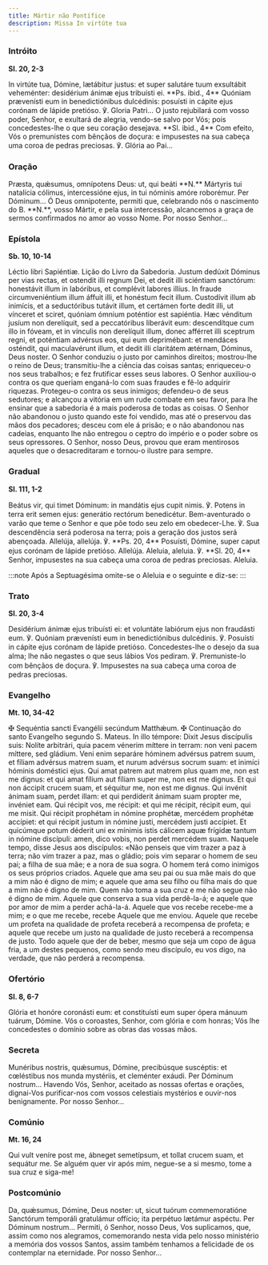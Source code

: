 ```yaml
---
title: Mártir não Pontífice
description: Missa In virtúte tua
---
```


### Intróito

**Sl. 20, 2-3**

<div class="side-by-side not-content">
  <span>
    In virtúte tua, Dómine, lætábitur justus: et super salutáre tuum exsultábit veheménter:
    desidérium ánimæ ejus tribuísti ei. **Ps. ibid., 4** Quóniam prævenísti eum in benedictiónibus
    dulcédinis: posuísti in cápite ejus corónam de lápide pretióso. ℣. Gloria Patri...
  </span>
  <span>
    O justo rejubilará com vosso poder, Senhor, e exultará de alegria, vendo-se salvo por Vós; pois
    concedestes-lhe o que seu coração desejava. **Sl. ibid., 4** Com efeito, Vós o premunistes com
    bênçãos de doçura: e impusestes na sua cabeça uma coroa de pedras preciosas. ℣. Glória ao Pai...
  </span>
</div>

### Oração

<div class="side-by-side not-content">
  <span>
    Præsta, quǽsumus, omnípotens Deus: ut, qui beáti **N.** Mártyris tui natalícia cólimus,
    intercessióne ejus, in tui nóminis amóre roborémur. Per Dóminum...
  </span>
  <span>
    Ó Deus omnipotente, permiti que, celebrando nós o nascimento do B. **N.**, vosso Mártir, e pela
    sua intercessão, alcancemos a graça de sermos confirmados no amor ao vosso Nome. Por nosso
    Senhor...
  </span>
</div>

### Epístola

**Sb. 10, 10-14**

<div class="side-by-side not-content">
  <span>Léctio libri Sapiéntiæ.</span>
  <span>Lição do Livro da Sabedoria.</span>
  <span>
    Justum dedúxit Dóminus per vias rectas, et ostendit illi regnum Dei, et dedit illi sciéntiam
    sanctórum: honestávit illum in labóribus, et complévit labores illíus. In fraude
    circumveniéntium illum áffuit illi, et honéstum fecit illum. Custodívit illum ab inimícis, et a
    seductóribus tutávit illum, et certámen forte dedit illi, ut vínceret et sciret, quóniam ómnium
    poténtior est sapiéntia. Hæc vénditum jusíum non derelíquit, sed a peccatóribus liberávit eum:
    descendítque cum illo in fóveam, et in vínculis non derelíquit illum, donec afférret illi
    sceptrum regni, et poténtiam advérsus eos, qui eum deprimébant: et mendáces osténdit, qui
    maculavérunt illum, et dedit illi claritátem ætérnam, Dóminus, Deus noster.
  </span>
  <span>
    O Senhor conduziu o justo por caminhos direitos; mostrou-lhe o reino de Deus; transmitiu-lhe a
    ciência das coisas santas; enriqueceu-o nos seus trabalhos; e fez frutificar esses seus labores.
    O Senhor auxiliou-o contra os que queriam enganá-lo com suas fraudes e fê-lo adquirir riquezas.
    Protegeu-o contra os seus inimigos; defendeu-o de seus sedutores; e alcançou a vitória em um
    rude combate em seu favor, para lhe ensinar que a sabedoria é a mais poderosa de todas as
    coisas. O Senhor não abandonou o justo quando este foi vendido, mas até o preservou das mãos dos
    pecadores; desceu com ele á prisão; e o não abandonou nas cadeias, enquanto lhe não entregou o
    ceptro do império e o poder sobre os seus opressores. O Senhor, nosso Deus, provou que eram
    mentirosos aqueles que o desacreditaram e tornou-o ilustre para sempre.
  </span>
</div>

### Gradual

**Sl. 111, 1-2**

<div class="side-by-side not-content">
  <span>
    Beátus vir, qui timet Dóminum: in mandátis ejus cupit nimis. ℣. Potens in terra erit semen ejus:
    generátio rectórum benedicétur.
  </span>
  <span>
    Bem-aventurado o varão que teme o Senhor e que põe todo seu zelo em obedecer-Lhe. ℣. Sua
    descendência será poderosa na terra; pois a geração dos justos será abençoada.
  </span>
  <span>
    Allelúja, allelúja. ℣. **Ps. 20, 4** Posuísti, Dómine, super caput ejus corónam de lápide
    pretióso. Allelúja.
  </span>
  <span>
    Aleluia, aleluia. ℣. **Sl. 20, 4** Senhor, impusestes na sua cabeça uma coroa de pedras
    preciosas. Aleluia.
  </span>
</div>

:::note
Após a Septuagésima omite-se o Aleluia e o seguinte e diz-se:
:::

### Trato

**Sl. 20, 3-4**

<div class="side-by-side not-content">
  <span>
    Desidérium ánimæ ejus tribuísti ei: et voluntáte labiórum ejus non fraudásti eum. ℣. Quóniam
    prævenísti eum in benedictiónibus dulcédinis. ℣. Posuísti in cápite ejus corónam de lápide
    pretióso.
  </span>
  <span>
    Concedestes-lhe o desejo da sua alma; lhe não negastes o que seus lábios Vos pediram. ℣.
    Premuniste-lo com bênçãos de doçura. ℣. Impusestes na sua cabeça uma coroa de pedras preciosas.
  </span>
</div>

### Evangelho

**Mt. 10, 34-42**

<div class="side-by-side not-content">
  <span>
    <span class="text-red-500">✠</span> Sequéntia sancti Evangélii secúndum Matthǽum.
  </span>
  <span>
    <span class="text-red-500">✠</span> Continuação do santo Evangelho segundo S. Mateus.
  </span>
  <span>
    In illo témpore: Dixit Jesus discípulis suis: Nolíte arbitrári, quia pacem vénerim míttere in
    terram: non veni pacem míttere, sed gládium. Veni enim separáre hóminem advérsus patrem suum, et
    fíliam advérsus matrem suam, et nurum advérsus socrum suam: et inimíci hóminis doméstici ejus.
    Qui amat patrem aut matrem plus quam me, non est me dignus: et qui amat fílium aut fíliam super
    me, non est me dignus. Et qui non áccipit crucem suam, et séquitur me, non est me dignus. Qui
    invénit ánimam suam, perdet illam: et qui perdíderit ánimam suam propter me, invéniet eam. Qui
    récipit vos, me récipit: et qui me récipit, récipit eum, qui me misit. Qui récipit prophétam in
    nómine prophétæ, mercédem prophétæ accípiet: et qui récipit justum in nómine justi, mercédem
    justi accípiet. Et quicúmque potum déderit uni ex mínimis istis cálicem aquæ frígidæ tantum in
    nómine discípuli: amen, dico vobis, non perdet mercédem suam.
  </span>
  <span>
    Naquele tempo, disse Jesus aos discípulos: «Não penseis que vim trazer a paz à terra; não vim
    trazer a paz, mas o gládio; pois vim separar o homem de seu pai; a filha de sua mãe; e a nora de
    sua sogra. O homem terá como inimigos os seus próprios criados. Aquele que ama seu pai ou sua
    mãe mais do que a mim não é digno de mim; e aquele que ama seu filho ou filha mais do que a mim
    não é digno de mim. Quem não toma a sua cruz e me não segue não é digno de mim. Aquele que
    conserva a sua vida perdê-la-á; e aquele que por amor de mim a perder achá-la-á. Aquele que vos
    recebe recebe-me a mim; e o que me recebe, recebe Aquele que me enviou. Aquele que recebe um
    profeta na qualidade de profeta receberá a recompensa de profeta; e aquele que recebe um justo
    na qualidade de justo receberá a recompensa de justo. Todo aquele que der de beber, mesmo que
    seja um copo de água fria, a um destes pequenos, como sendo meu discípulo, eu vos digo, na
    verdade, que não perderá a recompensa.
  </span>
</div>

### Ofertório

**Sl. 8, 6-7**

<div class="side-by-side not-content">
  <span>
    Glória et honóre coronásti eum: et constituísti eum super ópera mánuum tuárum, Dómine.
  </span>
  <span>
    Vós o coroastes, Senhor, com glória e com honras; Vós lhe concedestes o domínio sobre as obras
    das vossas mãos.
  </span>
</div>

### Secreta

<div class="side-by-side not-content">
  <span>
    Munéribus nostris, quǽsumus, Dómine, precibúsque suscéptis: et cœléstibus nos munda mystériis,
    et cleménter exáudi. Per Dóminum nostrum...
  </span>
  <span>
    Havendo Vós, Senhor, aceitado as nossas ofertas e orações, dignai-Vos purificar-nos com vossos
    celestiais mystérios e ouvir-nos benignamente. Por nosso Senhor...
  </span>
</div>

### Comúnio

**Mt. 16, 24**

<div class="side-by-side not-content">
  <span>Qui vult veníre post me, ábneget semetípsum, et tollat crucem suam, et sequátur me.</span>
  <span>Se alguém quer vir após mim, negue-se a si mesmo, tome a sua cruz e siga-me!</span>
</div>

### Postcomúnio

<div class="side-by-side not-content">
  <span>
    Da, quǽsumus, Dómine, Deus noster: ut, sicut tuórum commemoratióne Sanctórum temporáli
    gratulámur offício; ita perpétuo lætámur aspéctu. Per Dóminum nostrum...
  </span>
  <span>
    Permiti, ó Senhor, nosso Deus, Vos suplicamos, que, assim como nos alegramos, comemorando nesta
    vida pelo nosso ministério a memória dos vossos Santos, assim também tenhamos a felicidade de os
    contemplar na eternidade. Por nosso Senhor...
  </span>
</div>
